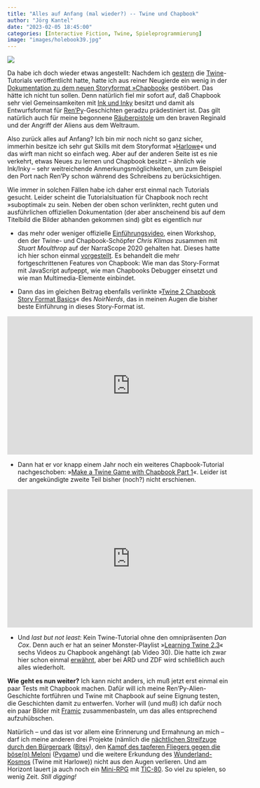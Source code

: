 ```yaml
---
title: "Alles auf Anfang (mal wieder?) -- Twine und Chapbook"
author: "Jörg Kantel"
date: "2023-02-05 18:45:00"
categories: [Interactive Fiction, Twine, Spieleprogrammierung]
image: "images/holebook39.jpg"
---
```


[![](images/holebook39-b.jpg)](https://fr.vikidia.org/wiki/Fichier:Holebook00newe_0039.jpg)

Da habe ich doch wieder etwas angestellt: Nachdem ich [gestern](https://kantel.github.io/posts/2023020401_piratengeschichte/) die [Twine](http://cognitiones.kantel-chaos-team.de/multimedia/spieleprogrammierung/twine.html)-Tutorials veröffentlicht hatte, hatte ich aus reiner Neugierde ein wenig in der [Dokumentation zu dem neuen Storyformat »Chapbook«](https://klembot.github.io/chapbook/guide/) gestöbert. Das hätte ich nicht tun sollen. Denn natürlich fiel mir sofort auf, daß Chapbook sehr viel Gemeinsamkeiten mit [Ink und Inky](http://cognitiones.kantel-chaos-team.de/multimedia/spieleprogrammierung/inkle.html) besitzt und damit als Entwurfsformat für [Ren'Py](http://cognitiones.kantel-chaos-team.de/multimedia/spieleprogrammierung/renpy.html)-Geschichten geradzu prädestiniert ist. Das gilt natürlich auch für meine begonnene [Räuberpistole](https://kantel.github.io/posts/20221222201_renpy_app/) um den braven Reginald und der Angriff der Aliens aus dem Weltraum.

Also zurück alles auf Anfang? Ich bin mir noch nicht so ganz sicher, immerhin besitze ich sehr gut Skills mit dem Storyformat »[Harlowe](https://twine2.neocities.org/)« und das wirft man nicht so einfach weg. Aber auf der anderen Seite ist es nie verkehrt, etwas Neues zu lernen und Chapbook besitzt -- ähnlich wie Ink/Inky -- sehr weitreichende Anmerkungsmöglichkeiten, um zum Beispiel den Port nach Ren'Py schon während des Schreibens zu berücksichtigen.

Wie immer in solchen Fällen habe ich daher erst einmal nach Tutorials gesucht. Leider scheint die Tutorialsituation für Chapbook noch recht »suboptimal« zu sein. Neben der oben schon verlinkten, recht guten und ausführlichen offiziellen Dokumentation (der aber anscheinend bis auf dem Titelbild die Bilder abhanden gekommen sind) gibt es eigentlich nur

- das mehr oder weniger offizielle [Einführungsvideo](https://www.youtube.com/watch?v=DjybCLkgbxc), einen Workshop, den der Twine- und Chapbook-Schöpfer *Chris Klimas* zusammen mit *Stuart Moulthrop* auf der NarraScope 2020 gehalten hat. Dieses hatte ich hier schon einmal [vorgestellt](http://blog.schockwellenreiter.de/2021/11/2021112101.html). Es behandelt die mehr fortgeschrittenen Features von Chapbook: Wie man das Story-Format mit JavaScript aufpeppt, wie man Chapbooks Debugger einsetzt und wie man Multimedia-Elemente einbindet.

- Dann das im gleichen Beitrag ebenfalls verlinkte »[Twine 2 Chapbook Story Format Basics](https://www.youtube.com/watch?v=CYfWnkhFj0s)« des *NoirNerds*, das in meinen Augen die bisher beste Einführung in dieses Story-Format ist.

<iframe width="560" height="315" src="https://www.youtube.com/embed/dFK9CH7Lwug" title="YouTube video player" frameborder="0" allow="accelerometer; autoplay; clipboard-write; encrypted-media; gyroscope; picture-in-picture; web-share" allowfullscreen></iframe>

- Dann hat er vor knapp einem Jahr noch ein weiteres Chapbook-Tutorial nachgeschoben: »[Make a Twine Game with Chapbook Part 1](https://www.youtube.com/watch?v=dFK9CH7Lwug)«. Leider ist der angekündigte zweite Teil bisher (noch?) nicht erschienen.

<iframe width="560" height="315" src="https://www.youtube.com/embed/ToIALPHeRYo" title="YouTube video player" frameborder="0" allow="accelerometer; autoplay; clipboard-write; encrypted-media; gyroscope; picture-in-picture; web-share" allowfullscreen></iframe>

- Und *last but not least*: Kein Twine-Tutorial ohne den omnipräsenten *Dan Cox*. Denn auch er hat an seiner Monster-Playlist »[Learning Twine 2.3](https://www.youtube.com/playlist?list=PLlXuD3kyVEr5jWoG0oDygKWOgFC3qrKN-)« sechs Videos zu Chapbook angehängt (ab Video 30). Die hatte ich zwar hier schon einmal [erwähnt](http://blog.schockwellenreiter.de/2020/02/2020021001.html), aber bei ARD und ZDF wird schließlich auch alles wiederholt.

**Wie geht es nun weiter?** Ich kann nicht anders, ich muß jetzt erst einmal ein paar Tests mit Chapbook machen. Dafür will ich meine Ren'Py-Alien-Geschichte fortführen und Twine mit Chapbook auf seine Eignung testen, die Geschichten damit zu entwerfen. Vorher will (und muß) ich dafür noch ein paar Bilder mit [Framic](https://framiq.com/) zusammenbasteln, um das alles entsprechend aufzuhübschen.

Natürlich -- und das ist vor allem eine Erinnerung und Ermahnung an mich -- darf ich meine anderen drei Projekte (nämlich die [nächtlichen Streifzuge durch den Bürgerpark](http://blog.schockwellenreiter.de/2022/06/2022060901.html) ([Bitsy](http://cognitiones.kantel-chaos-team.de/multimedia/spieleprogrammierung/bitsy.html)), den [Kampf des tapferen Fliegers gegen die böse(n) Meloni](https://kantel.github.io/posts/2023011001_pizzaplane_trailer/) ([Pygame](http://cognitiones.kantel-chaos-team.de/multimedia/spieleprogrammierung/pygame.html)) und die weitere Erkundung des [Wunderland-Kosmos](http://blog.schockwellenreiter.de/2022/09/2022090601.html) (Twine mit Harlowe)) nicht aus den Augen verlieren. Und am Horizont lauert ja auch noch ein [Mini-RPG](https://kantel.github.io/posts/2023013001_8bit_panda_tic80/) mit [TIC-80](http://cognitiones.kantel-chaos-team.de/multimedia/spieleprogrammierung/tic80.html). So viel zu spielen, so wenig Zeit. *Still digging!*